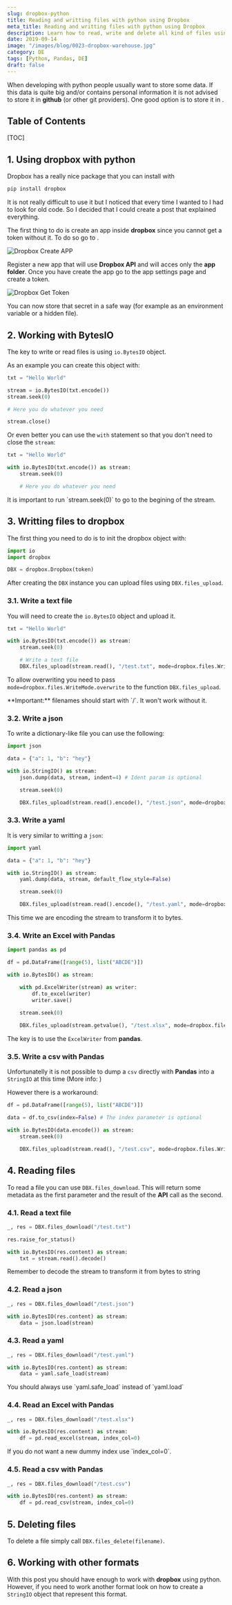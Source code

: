 ```yaml
---
slug: dropbox-python
title: Reading and writting files with python using Dropbox
meta_title: Reading and writting files with python using Dropbox
description: Learn how to read, write and delete all kind of files using the dropbox library for python.
date: 2019-09-14
image: "/images/blog/0023-dropbox-warehouse.jpg"
category: DE
tags: [Python, Pandas, DE]
draft: false
---
```


When developing with python people usually want to store some data.
If this data is quite big and/or contains personal information it is not advised to store it in **github** (or other git providers).
One good option is to store it in <FancyLink linkText="Dropbox" url="https://www.dropbox.com/"/>.

## Table of Contents

[TOC]

## 1. Using dropbox with python
Dropbox has a really nice package that you can install with

```sh
pip install dropbox
```

It is not really difficult to use it but I noticed that every time I wanted to I had to look for old code.
So I decided that I could create a post that explained everything.

The first thing to do is create an app inside **dropbox** since you cannot get a token without it.
To do so go to <FancyLink linkText="Dropbox developers" url="https://www.dropbox.com/developers/apps"/>.

![Dropbox Create APP](../../images/posts/2019/0023-dropbox_create_app.png)

Register a new app that will use **Dropbox API** and will acces only the **app folder**.
Once you have create the app go to the app settings page and create a token.

![Dropbox Get Token](../../images/posts/2019/0023-dropbox_get_token.png)

You can now store that secret in a safe way (for example as an environment variable or a hidden file).

## 2. Working with BytesIO

The key to write or read files is using `io.BytesIO` object.

As an example you can create this object with:

```python
txt = "Hello World"

stream = io.BytesIO(txt.encode())
stream.seek(0)

# Here you do whatever you need

stream.close()
```

Or even better you can use the `with` statement so that you don't need to close the `stream`:

```python
txt = "Hello World"

with io.BytesIO(txt.encode()) as stream:
    stream.seek(0)

    # Here you do whatever you need
```

<Notice type="warning">
  It is important to run `stream.seek(0)` to go to the begining of the stream.
</Notice>

## 3. Writting files to dropbox

The first thing you need to do is to init the dropbox object with:

```python
import io
import dropbox

DBX = dropbox.Dropbox(token)
```

After creating the `DBX` instance you can upload files using `DBX.files_upload`.

### 3.1. Write a text file

You will need to create the `io.BytesIO` object and upload it.

```python
txt = "Hello World"

with io.BytesIO(txt.encode()) as stream:
    stream.seek(0)

    # Write a text file
    DBX.files_upload(stream.read(), "/test.txt", mode=dropbox.files.WriteMode.overwrite)
``` 

To allow overwriting you need to pass `mode=dropbox.files.WriteMode.overwrite` to the function `DBX.files_upload`.

<Notice type="warning">
  **Important:** filenames should start with `/`. It won't work without it.
</Notice>

### 3.2. Write a json

To write a dictionary-like file you can use the following:

```python
import json

data = {"a": 1, "b": "hey"}

with io.StringIO() as stream:
    json.dump(data, stream, indent=4) # Ident param is optional

    stream.seek(0)

    DBX.files_upload(stream.read().encode(), "/test.json", mode=dropbox.files.WriteMode.overwrite)
```

### 3.3. Write a yaml

It is very similar to writting a `json`:

```python
import yaml

data = {"a": 1, "b": "hey"}

with io.StringIO() as stream:
    yaml.dump(data, stream, default_flow_style=False)

    stream.seek(0)

    DBX.files_upload(stream.read().encode(), "/test.yaml", mode=dropbox.files.WriteMode.overwrite)
```


This time we are encoding the stream to transform it to bytes.

### 3.4. Write an Excel with Pandas

```python
import pandas as pd

df = pd.DataFrame([range(5), list("ABCDE")])

with io.BytesIO() as stream:

    with pd.ExcelWriter(stream) as writer:
        df.to_excel(writer)
        writer.save()
    
    stream.seek(0)

    DBX.files_upload(stream.getvalue(), "/test.xlsx", mode=dropbox.files.WriteMode.overwrite)
```

The key is to use the `ExcelWriter` from **pandas**.

### 3.5. Write a csv with Pandas

Unfortunatelly it is not possible to dump a `csv` directly with **Pandas** into a `StringIO` at this time (More info: <FancyLink linkText="Pandas issue 22555" url="https://github.com/pandas-dev/pandas/issues/22555" dark="true"/>)

However there is a workaround:

```python
df = pd.DataFrame([range(5), list("ABCDE")])

data = df.to_csv(index=False) # The index parameter is optional

with io.BytesIO(data.encode()) as stream:
    stream.seek(0)

    DBX.files_upload(stream.read(), "/test.csv", mode=dropbox.files.WriteMode.overwrite)
```

## 4. Reading files

To read a file you can use `DBX.files_download`.
This will return some metadata as the first parameter and the result of the **API** call as the second.

### 4.1. Read a text file

```python
_, res = DBX.files_download("/test.txt")

res.raise_for_status()

with io.BytesIO(res.content) as stream:
    txt = stream.read().decode()
```

<Notice type="warning">
  Remember to decode the stream to transform it from bytes to string
</Notice>

### 4.2. Read a json

```python
_, res = DBX.files_download("/test.json")

with io.BytesIO(res.content) as stream:
    data = json.load(stream)
```

### 4.3. Read a yaml

```python
_, res = DBX.files_download("/test.yaml")

with io.BytesIO(res.content) as stream:
    data = yaml.safe_load(stream)
```

<Notice type="warning">
  You should always use `yaml.safe_load` instead of `yaml.load`
</Notice>

### 4.4. Read an Excel with Pandas

```python
_, res = DBX.files_download("/test.xlsx")

with io.BytesIO(res.content) as stream:
    df = pd.read_excel(stream, index_col=0)
```

<Notice type="info">
  If you do not want a new dummy index use `index_col=0`.
</Notice>

### 4.5. Read a csv with Pandas

```python
_, res = DBX.files_download("/test.csv")

with io.BytesIO(res.content) as stream:
    df = pd.read_csv(stream, index_col=0)
```

## 5. Deleting files

To delete a file simply call `DBX.files_delete(filename)`.

## 6. Working with other formats

With this post you should have enough to work with **dropbox** using python.
However, if you need to work another format look on how to create a `StringIO` object that represent this format.
